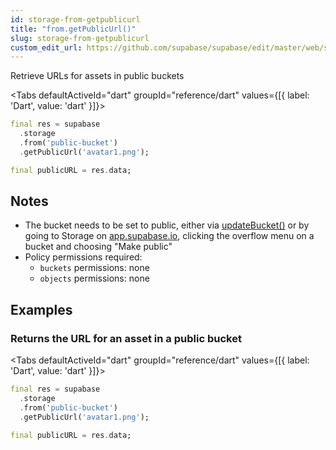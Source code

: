 ```yaml
---
id: storage-from-getpublicurl
title: "from.getPublicUrl()"
slug: storage-from-getpublicurl
custom_edit_url: https://github.com/supabase/supabase/edit/master/web/spec/dart.yml
---
```



Retrieve URLs for assets in public buckets


<Tabs
  defaultActiveId="dart"
  groupId="reference/dart"
  values={[{ label: 'Dart', value: 'dart' }]}>

<TabsPanel id="dart" label="dart">

```dart
final res = supabase
  .storage
  .from('public-bucket')
  .getPublicUrl('avatar1.png');

final publicURL = res.data;
```


</TabsPanel>

</Tabs>





## Notes

- The bucket needs to be set to public, either via [updateBucket()](/docs/reference/javascript/storage-updatebucket) or by going to Storage on [app.supabase.io](https://app.supabase.io), clicking the overflow menu on a bucket and choosing "Make public"
- Policy permissions required:
  - `buckets` permissions: none 
  - `objects` permissions: none










## Examples

### Returns the URL for an asset in a public bucket



<Tabs
  defaultActiveId="dart"
  groupId="reference/dart"
  values={[{ label: 'Dart', value: 'dart' }]}>

<TabsPanel id="dart" label="dart">

```dart
final res = supabase
  .storage
  .from('public-bucket')
  .getPublicUrl('avatar1.png');

final publicURL = res.data;
```


</TabsPanel>

</Tabs>